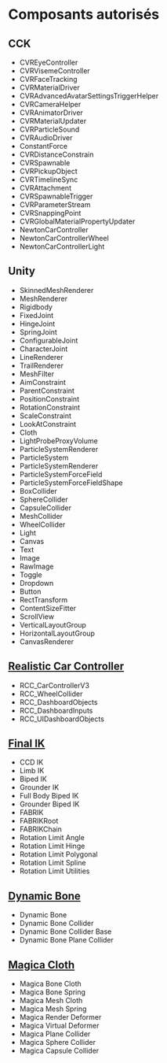 # Composants autorisés

## CCK
- CVREyeController
- CVRVisemeController
- CVRFaceTracking
- CVRMaterialDriver
- CVRAdvancedAvatarSettingsTriggerHelper
- CVRCameraHelper
- CVRAnimatorDriver
- CVRMaterialUpdater
- CVRParticleSound
- CVRAudioDriver
- ConstantForce
- CVRDistanceConstrain
- CVRSpawnable
- CVRPickupObject
- CVRTimelineSync
- CVRAttachment
- CVRSpawnableTrigger
- CVRParameterStream
- CVRSnappingPoint
- CVRGlobalMaterialPropertyUpdater
- NewtonCarController
- NewtonCarControllerWheel
- NewtonCarControllerLight

## Unity
- SkinnedMeshRenderer
- MeshRenderer
- Rigidbody
- FixedJoint
- HingeJoint
- SpringJoint
- ConfigurableJoint
- CharacterJoint
- LineRenderer
- TrailRenderer
- MeshFilter
- AimConstraint
- ParentConstraint
- PositionConstraint
- RotationConstraint
- ScaleConstraint
- LookAtConstraint
- Cloth
- LightProbeProxyVolume
- ParticleSystemRenderer
- ParticleSystem
- ParticleSystemRenderer
- ParticleSystemForceField
- ParticleSystemForceFieldShape
- BoxCollider
- SphereCollider
- CapsuleCollider
- MeshCollider
- WheelCollider
- Light
- Canvas
- Text
- Image
- RawImage
- Toggle
- Dropdown
- Button
- RectTransform
- ContentSizeFitter
- ScrollView
- VerticalLayoutGroup
- HorizontalLayoutGroup
- CanvasRenderer

## [Realistic Car Controller](https://assetstore.unity.com/packages/tools/physics/realistic-car-controller-16296)
- RCC_CarControllerV3
- RCC_WheelCollider
- RCC_DashboardObjects
- RCC_DashboardInputs
- RCC_UIDashboardObjects

## [Final IK](https://assetstore.unity.com/packages/tools/animation/final-ik-14290)
- CCD IK
- Limb IK
- Biped IK
- Grounder IK
- Full Body Biped IK
- Grounder Biped IK
- FABRIK
- FABRIKRoot
- FABRIKChain
- Rotation Limit Angle
- Rotation Limit Hinge
- Rotation Limit Polygonal
- Rotation Limit Spline
- Rotation Limit Utilities

## [Dynamic Bone](https://assetstore.unity.com/packages/tools/animation/dynamic-bone-16743)
- Dynamic Bone
- Dynamic Bone Collider
- Dynamic Bone Collider Base
- Dynamic Bone Plane Collider

## [Magica Cloth](https://assetstore.unity.com/packages/tools/physics/magica-cloth-160144)
- Magica Bone Cloth
- Magica Bone Spring
- Magica Mesh Cloth
- Magica Mesh Spring
- Magica Render Deformer
- Magica Virtual Deformer
- Magica Plane Collider
- Magica Sphere Collider
- Magica Capsule Collider